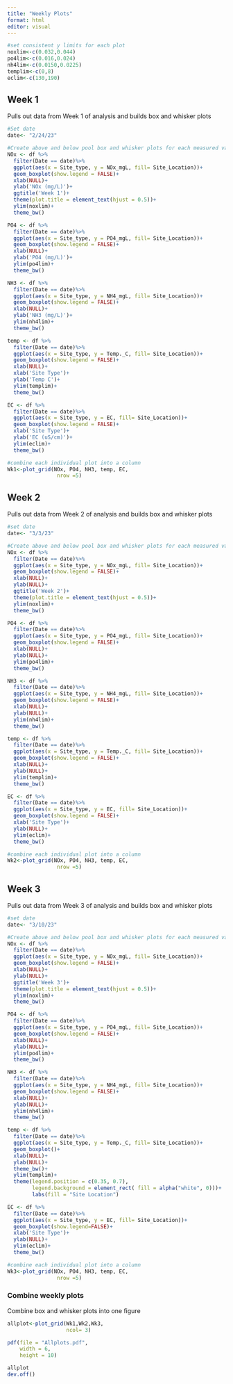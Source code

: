 ```yaml
---
title: "Weekly Plots"
format: html
editor: visual
---
```


```r
#set consistent y limits for each plot
noxlim<-c(0.032,0.044)
po4lim<-c(0.016,0.024)
nh4lim<-c(0.0150,0.0225)
templim<-c(0,8)
eclim<-c(130,190)
```

## Week 1

Pulls out data from Week 1 of analysis and builds box and whisker plots

```r
#Set date
date<- "2/24/23"

#Create above and below pool box and whisker plots for each measured value
NOx <- df %>%
  filter(Date == date)%>%
  ggplot(aes(x = Site_type, y = NOx_mgL, fill= Site_Location))+
  geom_boxplot(show.legend = FALSE)+
  xlab(NULL)+
  ylab('NOx (mg/L)')+
  ggtitle('Week 1')+
  theme(plot.title = element_text(hjust = 0.5))+
  ylim(noxlim)+
  theme_bw()

PO4 <- df %>%
  filter(Date == date)%>%
  ggplot(aes(x = Site_type, y = PO4_mgL, fill= Site_Location))+
  geom_boxplot(show.legend = FALSE)+
  xlab(NULL)+
  ylab('PO4 (mg/L)')+
  ylim(po4lim)+
  theme_bw()

NH3 <- df %>%
  filter(Date == date)%>%
  ggplot(aes(x = Site_type, y = NH4_mgL, fill= Site_Location))+
  geom_boxplot(show.legend = FALSE)+
  xlab(NULL)+
  ylab('NH3 (mg/L)')+
  ylim(nh4lim)+
  theme_bw()

temp <- df %>%
  filter(Date == date)%>%
  ggplot(aes(x = Site_type, y = Temp._C, fill= Site_Location))+
  geom_boxplot(show.legend = FALSE)+
  xlab(NULL)+
  xlab('Site Type')+
  ylab('Temp C')+
  ylim(templim)+
  theme_bw()

EC <- df %>%
  filter(Date == date)%>%
  ggplot(aes(x = Site_type, y = EC, fill= Site_Location))+
  geom_boxplot(show.legend = FALSE)+
  xlab('Site Type')+
  ylab('EC (uS/cm)')+
  ylim(eclim)+
  theme_bw()

#combine each individual plot into a column 
Wk1<-plot_grid(NOx, PO4, NH3, temp, EC, 
                nrow =5)

```

## Week 2

Pulls out data from Week 2 of analysis and builds box and whisker plots

```r
#set date
date<- "3/3/23"

#Create above and below pool box and whisker plots for each measured value
NOx <- df %>%
  filter(Date == date)%>%
  ggplot(aes(x = Site_type, y = NOx_mgL, fill= Site_Location))+
  geom_boxplot(show.legend = FALSE)+
  xlab(NULL)+
  ylab(NULL)+
  ggtitle('Week 2')+
  theme(plot.title = element_text(hjust = 0.5))+
  ylim(noxlim)+
  theme_bw()

PO4 <- df %>%
  filter(Date == date)%>%
  ggplot(aes(x = Site_type, y = PO4_mgL, fill= Site_Location))+
  geom_boxplot(show.legend = FALSE)+
  xlab(NULL)+
  ylab(NULL)+
  ylim(po4lim)+
  theme_bw()

NH3 <- df %>%
  filter(Date == date)%>%
  ggplot(aes(x = Site_type, y = NH4_mgL, fill= Site_Location))+
  geom_boxplot(show.legend = FALSE)+
  xlab(NULL)+
  ylab(NULL)+
  ylim(nh4lim)+
  theme_bw()

temp <- df %>%
  filter(Date == date)%>%
  ggplot(aes(x = Site_type, y = Temp._C, fill= Site_Location))+
  geom_boxplot(show.legend = FALSE)+
  xlab(NULL)+
  ylab(NULL)+
  ylim(templim)+
  theme_bw()

EC <- df %>%
  filter(Date == date)%>%
  ggplot(aes(x = Site_type, y = EC, fill= Site_Location))+
  geom_boxplot(show.legend = FALSE)+
  xlab('Site Type')+
  ylab(NULL)+
  ylim(eclim)+
  theme_bw()

#combine each individual plot into a column 
Wk2<-plot_grid(NOx, PO4, NH3, temp, EC, 
                nrow =5)

```

## Week 3

Pulls out data from Week 3 of analysis and builds box and whisker plots

```r
#set date
date<- "3/10/23"

#Create above and below pool box and whisker plots for each measured value
NOx <- df %>%
  filter(Date == date)%>%
  ggplot(aes(x = Site_type, y = NOx_mgL, fill= Site_Location))+
  geom_boxplot(show.legend = FALSE)+
  xlab(NULL)+
  ylab(NULL)+
  ggtitle('Week 3')+
  theme(plot.title = element_text(hjust = 0.5))+
  ylim(noxlim)+
  theme_bw()

PO4 <- df %>%
  filter(Date == date)%>%
  ggplot(aes(x = Site_type, y = PO4_mgL, fill= Site_Location))+
  geom_boxplot(show.legend = FALSE)+
  xlab(NULL)+
  ylab(NULL)+
  ylim(po4lim)+
  theme_bw()

NH3 <- df %>%
  filter(Date == date)%>%
  ggplot(aes(x = Site_type, y = NH4_mgL, fill= Site_Location))+
  geom_boxplot(show.legend = FALSE)+
  xlab(NULL)+
  ylab(NULL)+
  ylim(nh4lim)+
  theme_bw()

temp <- df %>%
  filter(Date == date)%>%
  ggplot(aes(x = Site_type, y = Temp._C, fill= Site_Location))+
  geom_boxplot()+
  xlab(NULL)+
  ylab(NULL)+
  theme_bw()+
  ylim(templim)+
  theme(legend.position = c(0.35, 0.7),
        legend.background = element_rect( fill = alpha("white", 0)))+
        labs(fill = "Site Location")

EC <- df %>%
  filter(Date == date)%>%
  ggplot(aes(x = Site_type, y = EC, fill= Site_Location))+
  geom_boxplot(show.legend=FALSE)+
  xlab('Site Type')+
  ylab(NULL)+
  ylim(eclim)+
  theme_bw()

#combine each individual plot into a column 
Wk3<-plot_grid(NOx, PO4, NH3, temp, EC, 
                nrow =5)
```

### Combine weekly plots

Combine box and whisker plots into one figure

```r
allplot<-plot_grid(Wk1,Wk2,Wk3,
                   ncol= 3)
```

```r
pdf(file = "Allplots.pdf",
    width = 6,
    height = 10)

allplot
dev.off()
```
